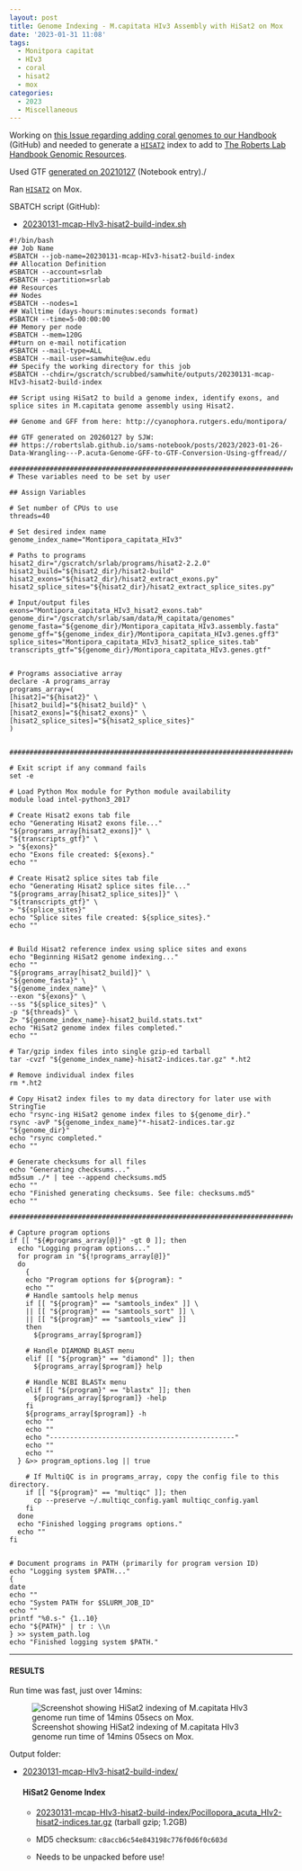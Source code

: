 ```yaml
---
layout: post
title: Genome Indexing - M.capitata HIv3 Assembly with HiSat2 on Mox
date: '2023-01-31 11:08'
tags: 
  - Monitpora capitat
  - HIv3
  - coral
  - hisat2
  - mox
categories: 
  - 2023
  - Miscellaneous
---
```

Working on [this Issue regarding adding coral genomes to our Handbook](https://github.com/RobertsLab/resources/issues/1571) (GitHub) and needed to generate a [`HISAT2`](https://daehwankimlab.github.io/hisat2/) index to add to [The Roberts Lab Handbook Genomic Resources](https://robertslab.github.io/resources/Genomic-Resources/).

Used GTF [generated on 20210127](https://robertslab.github.io/sams-notebook/posts/2023/2023-01-27-Data-Wrangling---M.capitata-Genome-GFF-to-GTF-Using-gffread/) (Notebook entry)./


Ran [`HISAT2`](https://daehwankimlab.github.io/hisat2/) on Mox.

SBATCH script (GitHub):

- [20230131-mcap-HIv3-hisat2-build-index.sh](https://github.com/RobertsLab/sams-notebook/blob/master/sbatch_scripts/20230131-mcap-HIv3-hisat2-build-index.sh)


```shell
#!/bin/bash
## Job Name
#SBATCH --job-name=20230131-mcap-HIv3-hisat2-build-index
## Allocation Definition
#SBATCH --account=srlab
#SBATCH --partition=srlab
## Resources
## Nodes
#SBATCH --nodes=1
## Walltime (days-hours:minutes:seconds format)
#SBATCH --time=5-00:00:00
## Memory per node
#SBATCH --mem=120G
##turn on e-mail notification
#SBATCH --mail-type=ALL
#SBATCH --mail-user=samwhite@uw.edu
## Specify the working directory for this job
#SBATCH --chdir=/gscratch/scrubbed/samwhite/outputs/20230131-mcap-HIv3-hisat2-build-index

## Script using HiSat2 to build a genome index, identify exons, and splice sites in M.capitata genome assembly using Hisat2.

## Genome and GFF from here: http://cyanophora.rutgers.edu/montipora/

## GTF generated on 20260127 by SJW:
## https://robertslab.github.io/sams-notebook/posts/2023/2023-01-26-Data-Wrangling---P.acuta-Genome-GFF-to-GTF-Conversion-Using-gffread//

###################################################################################
# These variables need to be set by user

## Assign Variables

# Set number of CPUs to use
threads=40

# Set desired index name
genome_index_name="Montipora_capitata_HIv3"

# Paths to programs
hisat2_dir="/gscratch/srlab/programs/hisat2-2.2.0"
hisat2_build="${hisat2_dir}/hisat2-build"
hisat2_exons="${hisat2_dir}/hisat2_extract_exons.py"
hisat2_splice_sites="${hisat2_dir}/hisat2_extract_splice_sites.py"

# Input/output files
exons="Montipora_capitata_HIv3_hisat2_exons.tab"
genome_dir="/gscratch/srlab/sam/data/M_capitata/genomes"
genome_fasta="${genome_dir}/Montipora_capitata_HIv3.assembly.fasta"
genome_gff="${genome_index_dir}/Montipora_capitata_HIv3.genes.gff3"
splice_sites="Montipora_capitata_HIv3_hisat2_splice_sites.tab"
transcripts_gtf="${genome_dir}/Montipora_capitata_HIv3.genes.gtf"


# Programs associative array
declare -A programs_array
programs_array=(
[hisat2]="${hisat2}" \
[hisat2_build]="${hisat2_build}" \
[hisat2_exons]="${hisat2_exons}" \
[hisat2_splice_sites]="${hisat2_splice_sites}"
)


###################################################################################################

# Exit script if any command fails
set -e

# Load Python Mox module for Python module availability
module load intel-python3_2017

# Create Hisat2 exons tab file
echo "Generating Hisat2 exons file..."
"${programs_array[hisat2_exons]}" \
"${transcripts_gtf}" \
> "${exons}"
echo "Exons file created: ${exons}."
echo ""

# Create Hisat2 splice sites tab file
echo "Generating Hisat2 splice sites file..."
"${programs_array[hisat2_splice_sites]}" \
"${transcripts_gtf}" \
> "${splice_sites}"
echo "Splice sites file created: ${splice_sites}."
echo ""


# Build Hisat2 reference index using splice sites and exons
echo "Beginning HiSat2 genome indexing..."
echo ""
"${programs_array[hisat2_build]}" \
"${genome_fasta}" \
"${genome_index_name}" \
--exon "${exons}" \
--ss "${splice_sites}" \
-p "${threads}" \
2> "${genome_index_name}-hisat2_build.stats.txt"
echo "HiSat2 genome index files completed."
echo ""

# Tar/gzip index files into single gzip-ed tarball
tar -cvzf "${genome_index_name}-hisat2-indices.tar.gz" *.ht2

# Remove individual index files
rm *.ht2

# Copy Hisat2 index files to my data directory for later use with StringTie
echo "rsync-ing HiSat2 genome index files to ${genome_dir}."
rsync -avP "${genome_index_name}"*-hisat2-indices.tar.gz "${genome_dir}"
echo "rsync completed."
echo ""

# Generate checksums for all files
echo "Generating checksums..."
md5sum ./* | tee --append checksums.md5
echo ""
echo "Finished generating checksums. See file: checksums.md5"
echo ""

#######################################################################################################

# Capture program options
if [[ "${#programs_array[@]}" -gt 0 ]]; then
  echo "Logging program options..."
  for program in "${!programs_array[@]}"
  do
    {
    echo "Program options for ${program}: "
    echo ""
    # Handle samtools help menus
    if [[ "${program}" == "samtools_index" ]] \
    || [[ "${program}" == "samtools_sort" ]] \
    || [[ "${program}" == "samtools_view" ]]
    then
      ${programs_array[$program]}

    # Handle DIAMOND BLAST menu
    elif [[ "${program}" == "diamond" ]]; then
      ${programs_array[$program]} help

    # Handle NCBI BLASTx menu
    elif [[ "${program}" == "blastx" ]]; then
      ${programs_array[$program]} -help
    fi
    ${programs_array[$program]} -h
    echo ""
    echo ""
    echo "----------------------------------------------"
    echo ""
    echo ""
  } &>> program_options.log || true

    # If MultiQC is in programs_array, copy the config file to this directory.
    if [[ "${program}" == "multiqc" ]]; then
      cp --preserve ~/.multiqc_config.yaml multiqc_config.yaml
    fi
  done
  echo "Finished logging programs options."
  echo ""
fi


# Document programs in PATH (primarily for program version ID)
echo "Logging system $PATH..."
{
date
echo ""
echo "System PATH for $SLURM_JOB_ID"
echo ""
printf "%0.s-" {1..10}
echo "${PATH}" | tr : \\n
} >> system_path.log
echo "Finished logging system $PATH."
```
---

#### RESULTS

Run time was fast, just over 14mins:

![Screenshot showing HiSat2 indexing of M.capitata HIv3 genome run time of 14mins 05secs on Mox.](https://github.com/RobertsLab/sams-notebook/blob/master/images/screencaps/20230131-mcap-HIv3-hisat2-build-index_runtime.png?raw=true)

Output folder:

- [20230131-mcap-HIv3-hisat2-build-index/](https://gannet.fish.washington.edu/Atumefaciens/20230131-mcap-HIv3-hisat2-build-index/)

  #### HiSat2 Genome Index

    - [20230131-mcap-HIv3-hisat2-build-index/Pocillopora_acuta_HIv2-hisat2-indices.tar.gz](https://gannet.fish.washington.edu/Atumefaciens/20230131-mcap-HIv3-hisat2-build-index/Montipora_capitata_HIv3-hisat2-indices.tar.gz) (tarball gzip; 1.2GB)

    - MD5 checksum: `c8accb6c54e843198c776f0d6f0c603d`

    - Needs to be unpacked before use!

